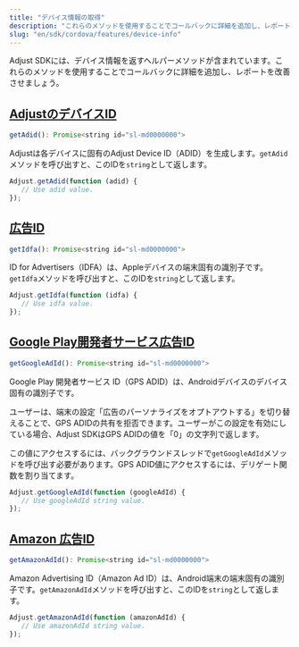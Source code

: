 ```yaml
---
title: "デバイス情報の取得"
description: "これらのメソッドを使用することでコールバックに詳細を追加し、レポートを改善させましょう。"
slug: "en/sdk/cordova/features/device-info"
---
```

Adjust SDKには、デバイス情報を返すヘルパーメソッドが含まれています。これらのメソッドを使用することでコールバックに詳細を追加し、レポートを改善させましょう。

[AdjustのデバイスID](adjust-device-identifier)
-----------------------------------------

<codeblock title="メソッドシグネチャー"> 

```js
getAdid(): Promise<string id="sl-md0000000">
```

</CodeBlock> 

Adjustは各デバイスに固有のAdjust Device ID（ADID）を生成します。`getAdid`メソッドを呼び出すと、このIDを`string`として返します。

```js
Adjust.getAdid(function (adid) {
   // Use adid value.
});
```

[広告ID](id-for-advertisers)
--------------------------

<codeblock title="メソッドシグネチャー"> 

```js
getIdfa(): Promise<string id="sl-md0000000">
```

</CodeBlock> 

ID for Advertisers（IDFA）は、Appleデバイスの端末固有の識別子です。`getIdfa`メソッドを呼び出すと、このIDを`string`として返します。

```js
Adjust.getIdfa(function (idfa) {
   // Use idfa value.
});
```

[Google Play開発者サービス広告ID](google-play-services-advertising-id)
-------------------------------------------------------------

<codeblock title="メソッドシグネチャー"> 

```js
getGoogleAdId(): Promise<string id="sl-md0000000">
```

</CodeBlock> 

Google Play 開発者サービス ID（GPS ADID）は、Androidデバイスのデバイス固有の識別子です。

ユーザーは、端末の設定「広告のパーソナライズをオプトアウトする」を切り替えることで、GPS ADIDの共有を拒否できます。ユーザーがこの設定を有効にしている場合、Adjust SDKはGPS ADIDの値を「0」の文字列で返します。

この値にアクセスするには、バックグラウンドスレッドで`getGoogleAdId`メソッドを呼び出す必要があります。GPS ADID値にアクセスするには、デリゲート関数を割り当てます。

```js
Adjust.getGoogleAdId(function (googleAdId) {
   // Use googleAdId string value.
});
```

[Amazon 広告ID](amazon-advertiser-id)
-----------------------------------

<codeblock title="メソッドシグネチャー"> 

```js
getAmazonAdId(): Promise<string id="sl-md0000000">
```

</CodeBlock> 

Amazon Advertising ID（Amazon Ad ID）は、Android端末の端末固有の識別子です。`getAmazonAdId`メソッドを呼び出すと、このIDを`string`として返します。

```js
Adjust.getAmazonAdId(function (amazonAdId) {
   // Use amazonAdId string value.
});
```

